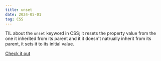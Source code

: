 ```yaml
---
title: unset
date: 2024-05-01
tag: CSS
---
```


TIL about the `unset` keyword in CSS; it resets the property value from the one
it inherited from its parent and it it doesn't natrually inherit from its
parent, it sets it to its initial value.

[Check it out](https://developer.mozilla.org/en-US/docs/Web/CSS/unset)
